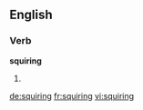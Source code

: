 
==English==

===Verb===
'''squiring'''

# {{present participle of|squire}}

[[de:squiring]]
[[fr:squiring]]
[[vi:squiring]]